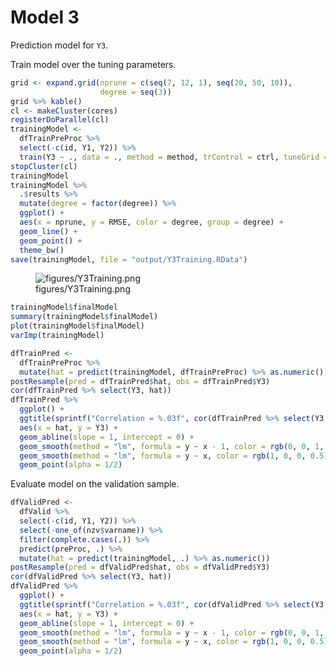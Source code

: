 # Model 3

Prediction model for `Y3`.

Train model over the tuning parameters.

```r
grid <- expand.grid(nprune = c(seq(7, 12, 1), seq(20, 50, 10)),
                    degree = seq(3))
grid %>% kable()
cl <- makeCluster(cores)
registerDoParallel(cl)
trainingModel <-
  dfTrainPreProc %>% 
  select(-c(id, Y1, Y2)) %>% 
  train(Y3 ~ ., data = ., method = method, trControl = ctrl, tuneGrid = grid)
stopCluster(cl)
trainingModel
trainingModel %>% 
  .$results %>% 
  mutate(degree = factor(degree)) %>% 
  ggplot() + 
  aes(x = nprune, y = RMSE, color = degree, group = degree) +
  geom_line() +
  geom_point() +
  theme_bw()
save(trainingModel, file = "output/Y3Training.RData")
```

![figures/Y3Training.png](figures/Y3Training.png)

```r
trainingModel$finalModel
summary(trainingModel$finalModel)
plot(trainingModel$finalModel)
varImp(trainingModel)
```

```r
dfTrainPred <- 
  dfTrainPreProc %>% 
  mutate(hat = predict(trainingModel, dfTrainPreProc) %>% as.numeric())
postResample(pred = dfTrainPred$hat, obs = dfTrainPred$Y3)
cor(dfTrainPred %>% select(Y3, hat))
dfTrainPred %>% 
  ggplot() +
  ggtitle(sprintf("Correlation = %.03f", cor(dfTrainPred %>% select(Y3, hat)) %>% .[1, 2])) +
  aes(x = hat, y = Y3) +
  geom_abline(slope = 1, intercept = 0) +
  geom_smooth(method = "lm", formula = y ~ x - 1, color = rgb(0, 0, 1, 0.5), se = FALSE) +
  geom_smooth(method = "lm", formula = y ~ x, color = rgb(1, 0, 0, 0.5), se = FALSE) +
  geom_point(alpha = 1/2)
```

Evaluate model on the validation sample.

```r
dfValidPred <- 
  dfValid %>% 
  select(-c(id, Y1, Y2)) %>% 
  select(-one_of(nzv$varname)) %>%
  filter(complete.cases(.)) %>% 
  predict(preProc, .) %>% 
  mutate(hat = predict(trainingModel, .) %>% as.numeric())
postResample(pred = dfValidPred$hat, obs = dfValidPred$Y3)
cor(dfValidPred %>% select(Y3, hat))
dfValidPred %>% 
  ggplot() +
  ggtitle(sprintf("Correlation = %.03f", cor(dfValidPred %>% select(Y3, hat)) %>% .[1, 2])) +
  aes(x = hat, y = Y3) +
  geom_abline(slope = 1, intercept = 0) +
  geom_smooth(method = "lm", formula = y ~ x - 1, color = rgb(0, 0, 1, 0.5), se = FALSE) +
  geom_smooth(method = "lm", formula = y ~ x, color = rgb(1, 0, 0, 0.5), se = FALSE) +
  geom_point(alpha = 1/2)
```
